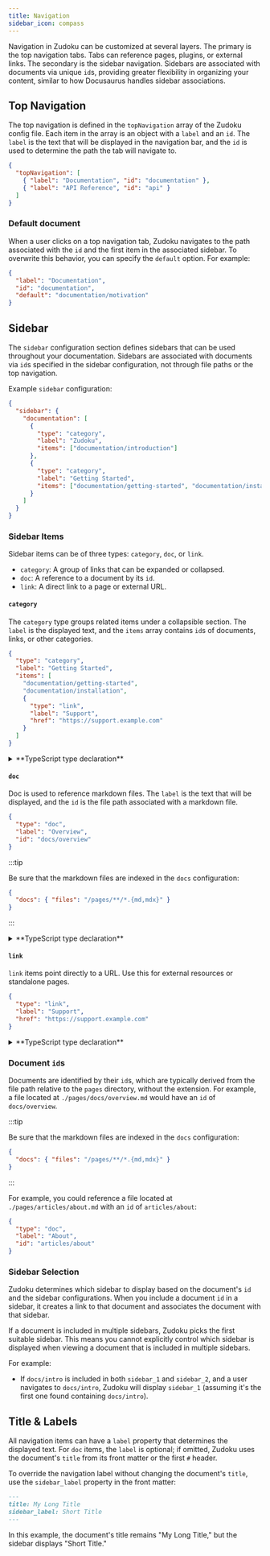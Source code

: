 ```yaml
---
title: Navigation
sidebar_icon: compass
---
```


Navigation in Zudoku can be customized at several layers. The primary is the top navigation tabs. Tabs can reference pages, plugins, or external links. The secondary is the sidebar navigation. Sidebars are associated with documents via unique `id`s, providing greater flexibility in organizing your content, similar to how Docusaurus handles sidebar associations.

## Top Navigation

The top navigation is defined in the `topNavigation` array of the Zudoku config file. Each item in the array is an object with a `label` and an `id`. The `label` is the text that will be displayed in the navigation bar, and the `id` is used to determine the path the tab will navigate to.

```json
{
  "topNavigation": [
    { "label": "Documentation", "id": "documentation" },
    { "label": "API Reference", "id": "api" }
  ]
}
```

### Default document

When a user clicks on a top navigation tab, Zudoku navigates to the path associated with the `id` and the first item in the associated sidebar. To overwrite this behavior, you can specify the `default` option. For example:

```json
{
  "label": "Documentation",
  "id": "documentation",
  "default": "documentation/motivation"
}
```

## Sidebar

The `sidebar` configuration section defines sidebars that can be used throughout your documentation. Sidebars are associated with documents via `id`s specified in the sidebar configuration, not through file paths or the top navigation.

Example `sidebar` configuration:

```json
{
  "sidebar": {
    "documentation": [
      {
        "type": "category",
        "label": "Zudoku",
        "items": ["documentation/introduction"]
      },
      {
        "type": "category",
        "label": "Getting Started",
        "items": ["documentation/getting-started", "documentation/installation"]
      }
    ]
  }
}
```

### Sidebar Items

Sidebar items can be of three types: `category`, `doc`, or `link`.

- `category`: A group of links that can be expanded or collapsed.
- `doc`: A reference to a document by its `id`.
- `link`: A direct link to a page or external URL.

#### `category`

The `category` type groups related items under a collapsible section. The `label` is the displayed text, and the `items` array contains `id`s of documents, links, or other categories.

```json
{
  "type": "category",
  "label": "Getting Started",
  "items": [
    "documentation/getting-started",
    "documentation/installation",
    {
      "type": "link",
      "label": "Support",
      "href": "https://support.example.com"
    }
  ]
}
```

<details>
<summary>**TypeScript type declaration**</summary>

```ts
type SidebarCategory = {
  type: "category";
  label: string;
  items: Array<SidebarDoc | SidebarLink | SidebarCategory>[];
  icon?: string; // Lucide icon name
  link?: string | SidebarLink;
  description?: string;
  collapsible?: boolean;
  collapsed?: boolean;
};
```

</details>

#### `doc`

Doc is used to reference markdown files. The `label` is the text that will be displayed, and the `id` is the file path associated with a markdown file.

```json
{
  "type": "doc",
  "label": "Overview",
  "id": "docs/overview"
}
```

:::tip

Be sure that the markdown files are indexed in the `docs` configuration:

```json
{
  "docs": { "files": "/pages/**/*.{md,mdx}" }
}
```

:::

<details>
<summary>**TypeScript type declaration**</summary>

```ts
type SidebarDoc = {
  type: "doc";
  id: string;
  icon?: string;
  label?: string;
  badge?: {
    label: string;
    color: "green" | "blue" | "yellow" | "red" | "purple" | "indigo" | "gray";
  };
};
```

</details>

#### `link`

`link` items point directly to a URL. Use this for external resources or standalone pages.

```json
{
  "type": "link",
  "label": "Support",
  "href": "https://support.example.com"
}
```

<details>
<summary>**TypeScript type declaration**</summary>

```ts
type SidebarLink = {
  type: "link";
  label: string;
  href: string;
  description?: string;
  badge?: {
    label: string;
    color: "green" | "blue" | "yellow" | "red" | "purple" | "indigo" | "gray";
  };
};
```

</details>

### Document `id`s

Documents are identified by their `id`s, which are typically derived from the file path relative to the `pages` directory, without the extension. For example, a file located at `./pages/docs/overview.md` would have an `id` of `docs/overview`.

:::tip

Be sure that the markdown files are indexed in the `docs` configuration:

```json
{
  "docs": { "files": "/pages/**/*.{md,mdx}" }
}
```

:::

For example, you could reference a file located at `./pages/articles/about.md` with an `id` of `articles/about`:

```json
{
  "type": "doc",
  "label": "About",
  "id": "articles/about"
}
```

### Sidebar Selection

Zudoku determines which sidebar to display based on the document's `id` and the sidebar configurations. When you include a document `id` in a sidebar, it creates a link to that document and associates the document with that sidebar.

If a document is included in multiple sidebars, Zudoku picks the first suitable sidebar. This means you cannot explicitly control which sidebar is displayed when viewing a document that is included in multiple sidebars.

For example:

- If `docs/intro` is included in both `sidebar_1` and `sidebar_2`, and a user navigates to `docs/intro`, Zudoku will display `sidebar_1` (assuming it's the first one found containing `docs/intro`).

## Title & Labels

All navigation items can have a `label` property that determines the displayed text. For `doc` items, the `label` is optional; if omitted, Zudoku uses the document's `title` from its front matter or the first `#` header.

To override the navigation label without changing the document's `title`, use the `sidebar_label` property in the front matter:

```md
---
title: My Long Title
sidebar_label: Short Title
---
```

In this example, the document's title remains "My Long Title," but the sidebar displays "Short Title."
